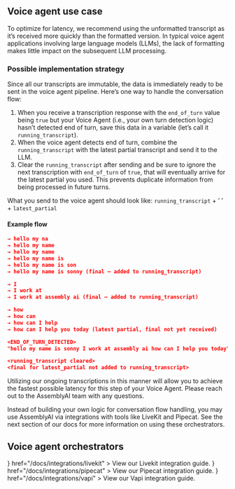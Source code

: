 ## Voice agent use case

<Note>
  To optimize for latency, we recommend using the unformatted transcript as it’s
  received more quickly than the formatted version. In typical voice agent
  applications involving large language models (LLMs), the lack of formatting
  makes little impact on the subsequent LLM processing.
</Note>

### Possible implementation strategy

Since all our transcripts are immutable, the data is immediately ready to be sent in the voice agent pipeline. Here’s one way to handle the conversation flow:

1. When you receive a transcription response with the `end_of_turn` value being `true` but your Voice Agent (i.e., your own turn detection logic) hasn’t detected end of turn, save this data in a variable (let’s call it `running_transcript`).
2. When the voice agent detects end of turn, combine the `running_transcript` with the latest partial transcript and send it to the LLM.
3. Clear the `running_transcript` after sending and be sure to ignore the next transcription with `end_of_turn` of `true`, that will eventually arrive for the latest partial you used. This prevents duplicate information from being processed in future turns.

What you send to the voice agent should look like: `running_transcript` + ’ ’ + `latest_partial`

#### Example flow

```json
→ hello my na
→ hello my name
→ hello my name
→ hello my name is
→ hello my name is son
→ hello my name is sonny (final – added to running_transcript)

→ I
→ I work at
→ I work at assembly ai (final – added to running_transcript)

→ how
→ how can
→ how can I help
→ how can I help you today (latest partial, final not yet received)

<END_OF_TURN_DETECTED>
"hello my name is sonny I work at assembly ai how can I help you today" → sent to LLM

<running_transcript cleared>
<final for latest_partial not added to running_transcript>
```

Utilizing our ongoing transcriptions in this manner will allow you to achieve the fastest possible latency for this step of your Voice Agent. Please reach out to the AssemblyAI team with any questions.

<Tip>
  Instead of building your own logic for conversation flow handling, you may use
  AssemblyAI via integrations with tools like LiveKit and Pipecat. See the next
  section of our docs for more information on using these orchestrators.
</Tip>

## Voice agent orchestrators

<CardGroup cols={2}>
  <Card
    title="Livekit"
    icon={
      <img
        src="https://assemblyaiassets.com/images/Livekit.svg"
        alt="Livekit logo"
      />
    }
    href="/docs/integrations/livekit"
  >
    View our Livekit integration guide.
  </Card>
  <Card
    title="Pipecat"
    icon={
      <img
        src="https://assemblyaiassets.com/images/Pipecat.svg"
        alt="Pipecat logo"
      />
    }
    href="/docs/integrations/pipecat"
  >
    View our Pipecat integration guide.
  </Card>
  <Card
    title="Vapi"
    icon={
      <img src="https://assemblyaiassets.com/images/Vapi.svg" alt="Vapi logo" />
    }
    href="/docs/integrations/vapi"
  >
    View our Vapi integration guide.
  </Card>
</CardGroup>
